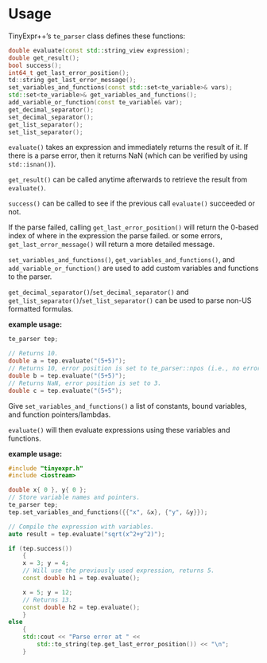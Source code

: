 # Usage

TinyExpr++'s `te_parser` class defines these functions:

```cpp
double evaluate(const std::string_view expression);
double get_result();
bool success();
int64_t get_last_error_position();
td::string get_last_error_message();
set_variables_and_functions(const std::set<te_variable>& vars);
std::set<te_variable>& get_variables_and_functions();
add_variable_or_function(const te_variable& var);
get_decimal_separator();
set_decimal_separator();
get_list_separator();
set_list_separator();
```

`evaluate()` takes an expression and immediately returns the result of it. If there
is a parse error, then it returns NaN (which can be verified by using `std::isnan()`).

`get_result()` can be called anytime afterwards to retrieve the result from `evaluate()`.

`success()` can be called to see if the previous call `evaluate()` succeeded or not.

If the parse failed, calling `get_last_error_position()` will return the 0-based index of where in the
expression the parse failed. or some errors, `get_last_error_message()` will return a more detailed message.

`set_variables_and_functions()`, `get_variables_and_functions()`, and `add_variable_or_function()` are used
to add custom variables and functions to the parser.

`get_decimal_separator()`/`set_decimal_separator()` and
`get_list_separator()`/`set_list_separator()` can be used to parse non-US formatted formulas.

**example usage:**

```cpp
te_parser tep;

// Returns 10.
double a = tep.evaluate("(5+5)");
// Returns 10, error position is set to te_parser::npos (i.e., no error).
double b = tep.evaluate("(5+5)");
// Returns NaN, error position is set to 3.
double c = tep.evaluate("(5+5");
```

Give `set_variables_and_functions()` a list of constants, bound variables, and function pointers/lambdas.

`evaluate()` will then evaluate expressions using these variables and functions.

**example usage:**

```cpp
#include "tinyexpr.h"
#include <iostream>

double x{ 0 }, y{ 0 };
// Store variable names and pointers.
te_parser tep;
tep.set_variables_and_functions({{"x", &x}, {"y", &y}});

// Compile the expression with variables.
auto result = tep.evaluate("sqrt(x^2+y^2)");

if (tep.success())
    {
    x = 3; y = 4;
    // Will use the previously used expression, returns 5.
    const double h1 = tep.evaluate();

    x = 5; y = 12;
    // Returns 13.
    const double h2 = tep.evaluate();
    }
else
    {
    std::cout << "Parse error at " <<
        std::to_string(tep.get_last_error_position()) << "\n";
    }
```